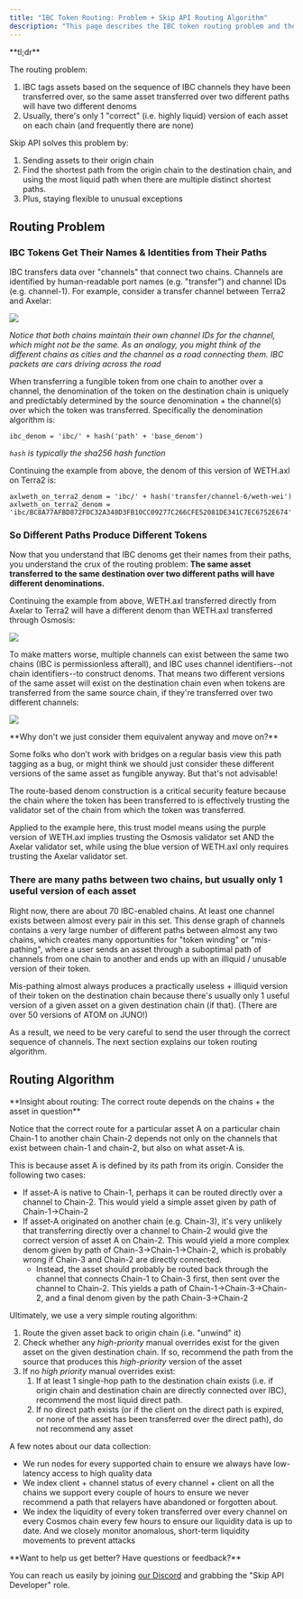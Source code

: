 ```yaml
---
title: "IBC Token Routing: Problem + Skip API Routing Algorithm"
description: "This page describes the IBC token routing problem and the algorithm Skip API uses to select / recommend token denoms and IBC paths"
---
```



<Info>
 **tl;dr**
 
 The routing problem: 
 
 1. IBC tags assets based on the sequence of IBC channels they have been transferred over, so the same asset transferred over two different paths will have two different denoms
 2. Usually, there's only 1 "correct" (i.e. highly liquid) version of each asset on each chain (and frequently there are none)
 
 Skip API solves this problem by: 
 
 1. Sending assets to their origin chain
 2. Find the shortest path from the origin chain to the destination chain, and using the most liquid path when there are multiple distinct shortest paths.
 3. Plus, staying flexible to unusual exceptions
</Info>

## Routing Problem

### IBC Tokens Get Their Names & Identities from Their Paths

IBC transfers data over "channels" that connect two chains. Channels are identified by human-readable port names (e.g. "transfer") and channel IDs (e.g. channel-1). For example, consider a transfer channel between Terra2 and Axelar: 

![](/images/12bf3f9-Screen_Shot_2023-07-25_at_3.26.30_PM.png) 

_Notice that both chains maintain their own channel IDs for the channel, which might not be the same. As an analogy, you might think of the different chains as cities and the channel as a road connecting them. IBC packets are cars driving across the road_

When transferring a fungible token from one chain to another over a channel, the denomination of the token on the destination chain is uniquely and predictably determined by the source denomination + the channel(s) over which the token was transferred. Specifically the denomination algorithm is: 



```text Naming Algorithm 
ibc_denom = 'ibc/' + hash('path' + 'base_denom')
```

_`hash` is typically the sha256 hash function_

Continuing the example from above, the denom of this version of WETH.axl on Terra2 is:



```text axlWETH on Terra2
axlweth_on_terra2_denom = 'ibc/' + hash('transfer/channel-6/weth-wei')
axlweth_on_terra2_denom = 'ibc/BC8A77AFBD872FDC32A348D3FB10CC09277C266CFE52081DE341C7EC6752E674'
```

### So Different Paths Produce Different Tokens

Now that you understand that IBC denoms get their names from their paths, you understand the crux of the routing problem: **The same asset transferred to the same destination over two different paths will have different denominations.** 

Continuing the example from above, WETH.axl transferred directly from Axelar to Terra2 will have a different denom than WETH.axl transferred through Osmosis: 

![](/images/2477aba-Screen_Shot_2023-07-25_at_3.48.15_PM.png) 

To make matters worse, multiple channels can exist between the same two chains (IBC is permissionless afterall), and IBC uses channel identifiers--not chain identifiers--to construct denoms. That means two different versions of the same asset will exist on the destination chain even when tokens are transferred from the same source chain, if they're transferred over two different channels: 

![](/images/eb72804-Screen_Shot_2023-07-25_at_3.59.53_PM.png) 


 <Warning>
 **Why don't we just consider them equivalent anyway and move on?**
 
 Some folks who don’t work with bridges on a regular basis view this path tagging as a bug, or might think we should just consider these different versions of the same asset as fungible anyway. But that's not advisable! 
 
 The route-based denom construction is a critical security feature because the chain where the token has been transferred to is effectively trusting the validator set of the chain from which the token was transferred. 
 
 Applied to the example here, this trust model means using the purple version of WETH.axl implies trusting the Osmosis validator set AND the Axelar validator set, while using the blue version of WETH.axl only requires trusting the Axelar validator set.
</Warning>

### There are many paths between two chains, but usually only 1 useful version of each asset

Right now, there are about 70 IBC-enabled chains. At least one channel exists between almost every pair in this set. This dense graph of channels contains a very large number of different paths between almost any two chains, which creates many opportunities for "token winding" or "mis-pathing", where a user sends an asset through a suboptimal path of channels from one chain to another and ends up with an illiquid / unusable version of their token. 

Mis-pathing almost always produces a practically useless + illiquid version of their token on the destination chain because there's usually only 1 useful version of a given asset on a given destination chain (if that). (There are over 50 versions of ATOM on JUNO!)

As a result, we need to be very careful to send the user through the correct sequence of channels. The next section explains our token routing algorithm. 

## Routing Algorithm


 <Info>
 **Insight about routing: The correct route depends on the chains + the asset in question**
 
 Notice that the correct route for a particular asset A on a particular chain Chain-1 to another chain Chain-2 depends not only on the channels that exist between chain-1 and chain-2, but also on what asset-A is. 
 
 This is because asset A is defined by its path from its origin. Consider the following two cases: 
 
 * If asset-A is native to Chain-1, perhaps it can be routed directly over a channel to Chain-2\. This would yield a simple asset given by path of Chain-1->Chain-2
 * If asset-A originated on another chain (e.g. Chain-3), it's very unlikely that transferring directly over a channel to Chain-2 would give the correct version of asset A on Chain-2\. This would yield a more complex denom given by path of Chain-3->Chain-1->Chain-2, which is probably wrong if Chain-3 and Chain-2 are directly connected.  
   * Instead, the asset should probably be routed back through the channel that connects Chain-1 to Chain-3 first, then sent over the channel to Chain-2\. This yields a path of Chain-1->Chain-3->Chain-2, and a final denom given by the path Chain-3->Chain-2
</Info>

Ultimately, we use a very simple routing algorithm: 

1. Route the given asset back to origin chain (i.e. "unwind" it)
2. Check whether any _high-priority_ manual overrides exist for the given asset on the given destination chain. If so, recommend the path from the source that produces this _high-priority_ version of the asset
3. If no _high priority_ manual overrides exist:  
   1. If at least 1 single-hop path to the destination chain exists (i.e. if origin chain and destination chain are directly connected over IBC), recommend the most liquid direct path.  
   2. If no direct path exists (or if the client on the direct path is expired, or none of the asset has been transferred over the direct path), do not recommend any asset

A few notes about our data collection:

* We run nodes for every supported chain to ensure we always have low-latency access to high quality data
* We index client + channel status of every channel + client on all the chains we support every couple of hours to ensure we never recommend a path that relayers have abandoned or forgotten about.
* We index the liquidity of every token transferred over every channel on every Cosmos chain every few hours to ensure our liquidity data is up to date. And we closely monitor anomalous, short-term liquidity movements to prevent attacks


<Check>
**Want to help us get better? Have questions or feedback?**

You can reach us easily by joining [our Discord](https://skip.money/discord) and grabbing the "Skip API Developer" role.
</Check>
